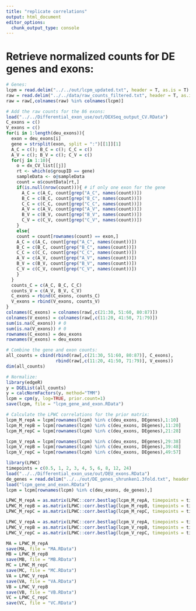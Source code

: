 ---
title: "replicate correlations"
output: html_document
editor_options: 
  chunk_output_type: console
---

# Retrieve normalized counts for DE genes and exons:

```{r}
# Genes:
lcpm = read.delim("../../out/lcpm_updated.txt", header = T, as.is = T)
raw = read.delim("../../data/raw_counts_filtered.txt", header = T, as.is = T)
raw = raw[,colnames(raw) %in% colnames(lcpm)]  

# Add the raw counts for the 86 exons:
load("../../Differential_exon_use/out/DEXSeq_output_CV.RData")
C_exons = c()
V_exons = c()
for(i in 1:length(deu_exons)){
  exon = deu_exons[i]
  gene = strsplit(exon, split = ":")[[1]][1]
  A_C = c(); B_C = c(); C_C = c()
  A_V = c(); B_V = c(); C_V = c()
  for(j in 1:10){
    o = dx_CV_list[[j]]
    rt <- which(o$groupID == gene)
    sampleData <- o@sampleData
    count = o$countData[rt,]
    if(is.null(nrow(count))){ # if only one exon for the gene
      A_C = c(A_C, count[grep("A_C", names(count))])
      B_C = c(B_C, count[grep("B_C", names(count))])
      C_C = c(C_C, count[grep("C_C", names(count))])
      A_V = c(A_V, count[grep("A_V", names(count))])
      B_V = c(B_V, count[grep("B_V", names(count))])
      C_V = c(C_V, count[grep("C_V", names(count))])
    }
    else{
    count = count[rownames(count) == exon,]
    A_C = c(A_C, count[grep("A_C", names(count))])
    B_C = c(B_C, count[grep("B_C", names(count))])
    C_C = c(C_C, count[grep("C_C", names(count))])
    A_V = c(A_V, count[grep("A_V", names(count))])
    B_V = c(B_V, count[grep("B_V", names(count))])
    C_V = c(C_V, count[grep("C_V", names(count))])
    }
  }
  counts_C = c(A_C, B_C, C_C)
  counts_V = c(A_V, B_V, C_V)
  C_exons = rbind(C_exons, counts_C)
  V_exons = rbind(V_exons, counts_V)
}
colnames(C_exons) = colnames(raw[,c(21:30, 51:60, 80:87)])
colnames(V_exons) = colnames(raw[,c(11:20, 41:50, 71:79)])
sum(is.na(C_exons)) # 0
sum(is.na(V_exons)) # 0
rownames(C_exons) = deu_exons
rownames(V_exons) = deu_exons

# Combine the gene and exon counts:
all_counts = cbind(rbind(raw[,c(21:30, 51:60, 80:87)], C_exons), 
                   rbind(raw[,c(11:20, 41:50, 71:79)], V_exons))
dim(all_counts) 

# Normalize: 
library(edgeR)
y = DGEList(all_counts)
y = calcNormFactors(y, method="TMM")
lcpm = cpm(y, log=TRUE, prior.count=1)
save(lcpm, file = "lcpm_gene_and_exon.RData")

# Calculate the LPWC correlations for the prior matrix:
lcpm_M_repA = lcpm[rownames(lcpm) %in% c(deu_exons, DEgenes),1:10]
lcpm_M_repB = lcpm[rownames(lcpm) %in% c(deu_exons, DEgenes),11:20]
lcpm_M_repC = lcpm[rownames(lcpm) %in% c(deu_exons, DEgenes),21:28]

lcpm_V_repA = lcpm[rownames(lcpm) %in% c(deu_exons, DEgenes),29:38]
lcpm_V_repB = lcpm[rownames(lcpm) %in% c(deu_exons, DEgenes),39:48]
lcpm_V_repC = lcpm[rownames(lcpm) %in% c(deu_exons, DEgenes),49:57]

library(LPWC)
timepoints = c(0.5, 1, 2, 3, 4, 5, 6, 8, 12, 24)
load("../../Differential_exon_use/out/DEU_exons.RData")
de_genes = read.delim("../../out/DE_genes_shrunken1.3fold.txt", header = T, as.is = T)[,1]
load("lcpm_gene_and_exon.RData")
lcpm = lcpm[rownames(lcpm) %in% c(deu_exons, de_genes),]

LPWC_M_repA = as.matrix(LPWC::corr.bestlag(lcpm_M_repA, timepoints = timepoints, max.lag = NULL)$corr)
LPWC_M_repB = as.matrix(LPWC::corr.bestlag(lcpm_M_repB, timepoints = timepoints, max.lag = NULL)$corr)
LPWC_M_repC = as.matrix(LPWC::corr.bestlag(lcpm_M_repC, timepoints = timepoints[-c(3, 4)], max.lag = NULL)$corr)

LPWC_V_repA = as.matrix(LPWC::corr.bestlag(lcpm_V_repA, timepoints = timepoints, max.lag = NULL)$corr)
LPWC_V_repB = as.matrix(LPWC::corr.bestlag(lcpm_V_repB, timepoints = timepoints, max.lag = NULL)$corr)
LPWC_V_repC = as.matrix(LPWC::corr.bestlag(lcpm_V_repC, timepoints = timepoints[-c(7)], max.lag = NULL)$corr)

MA = LPWC_M_repA
save(MA, file = "MA.RData")
MB = LPWC_M_repB
save(MB, file = "MB.RData")
MC = LPWC_M_repC
save(MC, file = "MC.RData")
VA = LPWC_V_repA
save(VA, file = "VA.RData")
VB = LPWC_V_repB
save(VB, file = "VB.RData")
VC = LPWC_C_repC
save(VC, file = "VC.RData")
```


